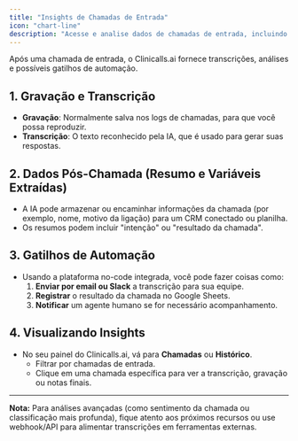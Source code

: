 ```yaml
---
title: "Insights de Chamadas de Entrada"
icon: "chart-line"
description: "Acesse e analise dados de chamadas de entrada, incluindo transcrições, gravações e gatilhos de automação"
---
```


Após uma chamada de entrada, o Clinicalls.ai fornece transcrições, análises e possíveis gatilhos de automação.

## 1. Gravação e Transcrição

- **Gravação**: Normalmente salva nos logs de chamadas, para que você possa reproduzir.
- **Transcrição**: O texto reconhecido pela IA, que é usado para gerar suas respostas.

## 2. Dados Pós-Chamada (Resumo e Variáveis Extraídas)

- A IA pode armazenar ou encaminhar informações da chamada (por exemplo, nome, motivo da ligação) para um CRM conectado ou planilha.
- Os resumos podem incluir "intenção" ou "resultado da chamada".

## 3. Gatilhos de Automação

- Usando a plataforma no-code integrada, você pode fazer coisas como:
  1. **Enviar por email ou Slack** a transcrição para sua equipe.
  2. **Registrar** o resultado da chamada no Google Sheets.
  3. **Notificar** um agente humano se for necessário acompanhamento.

## 4. Visualizando Insights

- No seu painel do Clinicalls.ai, vá para **Chamadas** ou **Histórico**.
  - Filtrar por chamadas de entrada.
  - Clique em uma chamada específica para ver a transcrição, gravação ou notas finais.

---

**Nota:** Para análises avançadas (como sentimento da chamada ou classificação mais profunda), fique atento aos próximos recursos ou use webhook/API para alimentar transcrições em ferramentas externas.